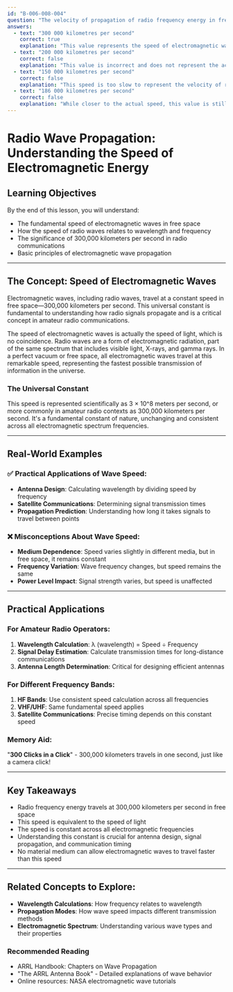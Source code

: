 ```yaml
---
id: "B-006-008-004"
question: "The velocity of propagation of radio frequency energy in free space is:"
answers:
  - text: "300 000 kilometres per second"
    correct: true
    explanation: "This value represents the speed of electromagnetic waves in a vacuum, which is essentially the speed of light. In free space, with no material medium to slow transmission, radio waves travel at 3 × 10^8 meters per second, or 300,000 kilometers per second. This fundamental constant is used in calculating wavelength, antenna design, signal propagation, and many other critical aspects of radio communications."
  - text: "200 000 kilometres per second"
    correct: false
    explanation: "This value is incorrect and does not represent the actual speed of electromagnetic wave propagation in free space. It's significantly slower than the true speed of light and would lead to inaccurate calculations in radio wave transmission and antenna design."
  - text: "150 000 kilometres per second"
    correct: false
    explanation: "This speed is too slow to represent the velocity of radio frequency energy in free space. Such a value would suggest a much slower transmission rate than the actual speed of electromagnetic waves, which would fundamentally misrepresent how radio signals propagate."
  - text: "186 000 kilometres per second"
    correct: false
    explanation: "While closer to the actual speed, this value is still not precisely correct. It's close to the speed of light in miles per second (often used in some scientific contexts), but for amateur radio calculations, the standard 300,000 kilometers per second is the most accurate and internationally recognized value."
---
```


# Radio Wave Propagation: Understanding the Speed of Electromagnetic Energy

## Learning Objectives
By the end of this lesson, you will understand:
- The fundamental speed of electromagnetic waves in free space
- How the speed of radio waves relates to wavelength and frequency
- The significance of 300,000 kilometers per second in radio communications
- Basic principles of electromagnetic wave propagation

---

## The Concept: Speed of Electromagnetic Waves

Electromagnetic waves, including radio waves, travel at a constant speed in free space—300,000 kilometers per second. This universal constant is fundamental to understanding how radio signals propagate and is a critical concept in amateur radio communications.

The speed of electromagnetic waves is actually the speed of light, which is no coincidence. Radio waves are a form of electromagnetic radiation, part of the same spectrum that includes visible light, X-rays, and gamma rays. In a perfect vacuum or free space, all electromagnetic waves travel at this remarkable speed, representing the fastest possible transmission of information in the universe.

### The Universal Constant

This speed is represented scientifically as 3 × 10^8 meters per second, or more commonly in amateur radio contexts as 300,000 kilometers per second. It's a fundamental constant of nature, unchanging and consistent across all electromagnetic spectrum frequencies.

---

## Real-World Examples

### ✅ Practical Applications of Wave Speed:
- **Antenna Design**: Calculating wavelength by dividing speed by frequency
- **Satellite Communications**: Determining signal transmission times
- **Propagation Prediction**: Understanding how long it takes signals to travel between points

### ❌ Misconceptions About Wave Speed:
- **Medium Dependence**: Speed varies slightly in different media, but in free space, it remains constant
- **Frequency Variation**: Wave frequency changes, but speed remains the same
- **Power Level Impact**: Signal strength varies, but speed is unaffected

---

## Practical Applications

### For Amateur Radio Operators:
1. **Wavelength Calculation**: λ (wavelength) = Speed ÷ Frequency
2. **Signal Delay Estimation**: Calculate transmission times for long-distance communications
3. **Antenna Length Determination**: Critical for designing efficient antennas

### For Different Frequency Bands:
1. **HF Bands**: Use consistent speed calculation across all frequencies
2. **VHF/UHF**: Same fundamental speed applies
3. **Satellite Communications**: Precise timing depends on this constant speed

### Memory Aid:
"**300 Clicks in a Click**" - 300,000 kilometers travels in one second, just like a camera click!

---

## Key Takeaways

- Radio frequency energy travels at 300,000 kilometers per second in free space
- This speed is equivalent to the speed of light
- The speed is constant across all electromagnetic frequencies
- Understanding this constant is crucial for antenna design, signal propagation, and communication timing
- No material medium can allow electromagnetic waves to travel faster than this speed

---

## Related Concepts to Explore:
- **Wavelength Calculations**: How frequency relates to wavelength
- **Propagation Modes**: How wave speed impacts different transmission methods
- **Electromagnetic Spectrum**: Understanding various wave types and their properties

### Recommended Reading
- ARRL Handbook: Chapters on Wave Propagation
- "The ARRL Antenna Book" - Detailed explanations of wave behavior
- Online resources: NASA electromagnetic wave tutorials